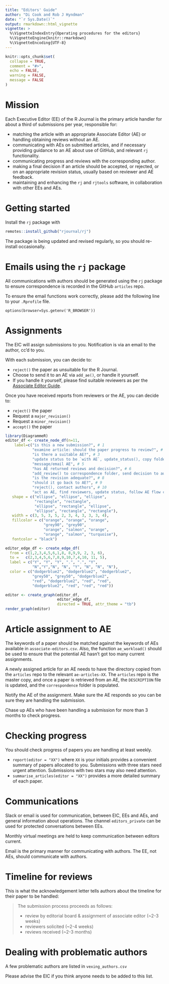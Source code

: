 ```yaml
---
title: "Editors' Guide"
author: "Di Cook and Rob J Hyndman"
date: "`r Sys.Date()`"
output: rmarkdown::html_vignette
vignette: >
  %\VignetteIndexEntry{Operating procedures for the editors}
  %\VignetteEngine{knitr::rmarkdown}
  %\VignetteEncoding{UTF-8}
---
```


```r
knitr::opts_chunk$set(
  collapse = TRUE,
  comment = "#>",
  echo = FALSE,
  warning = FALSE,
  message = FALSE
)
```

# Mission

Each Executive Editor (EE) of the R Journal is the primary article handler for about a third of submissions per year, responsible for:

- matching the article with an appropriate Associate Editor (AE) or handling obtaining reviews without an AE.
- communicating with AEs on submitted articles, and if necessary providing guidance to an AE about use of GitHub, and relevant `rj` functionality.
- communicating progress and reviews with the corresponding author.
- making a final decision if an article should be accepted, or rejected, or on an appropriate revision status, usually based on reviewer and AE feedback.
- maintaining and enhancing the `rj` and `rjtools` software, in collaboration with other EEs and AEs.

# Getting started

Install the `rj` package with

```r
remotes::install_github("rjournal/rj")
```

The package is being updated and revised regularly, so you should re-install occasionally.

# Emails using the `rj` package

All communications with authors should be generated using the `rj` package to ensure correspondence is recorded in the GitHub `articles` repo.

To ensure the email functions work correctly, please add the following line to your `.Rprofile` file.

```
options(browser=Sys.getenv('R_BROWSER'))
```

# Assignments

The EIC will assign submissions to you. Notification is via an email to the author, cc'd to you.

With each submission, you can decide to:

* `reject()` the paper as unsuitable for the R Journal.
* Choose to send it to an AE via `add_ae()`, or handle it yourself.
* If you handle it yourself, please find suitable reviewers as per the [Associate Editor Guide](associate_editors_guide.html).

Once you have received reports from reviewers or the AE, you can decide to:

* `reject()` the paper
* Request a `major_revision()`
* Request a `minor_revision()`
* `accept()` the paper

```r
library(DiagrammeR)
editor_df <- create_node_df(n=11,
    label=c("is this a new submission?", # 1
            "examine article: should the paper progress to review?", # 2
            "is there a suitable AE?", # 3
            "update status to be `with AE`, update_status(), copy folder to AEs repo", # 4
            "message/email AE", # 5
            "has AE returned reviews and decision?", # 6
            "add_review() to correspondence folder, send decision to author, \n with reviews if appropriate, update_status(), \n notify and thank AE about decision, if appropriate", # 7
            "is the revision adequate?", # 8
            "should it go back to AE?", # 9
            "reject(), contact authors", # 10
            "act as AE, find reviewers, update status, follow AE flow chart"), # 11
   shape = c("ellipse", "ellipse", "ellipse",
             "rectangle", "rectangle",
             "ellipse", "rectangle", "ellipse",
             "ellipse", "rectangle", "rectangle"),
   width = c(3, 5, 3, 5, 2, 3, 4, 3, 3, 3, 4),
   fillcolor = c("orange", "orange", "orange",
                 "grey90", "grey90",
                 "orange", "salmon", "orange",
                 "orange", "salmon", "turquoise"),
   fontcolor = "black")

editor_edge_df <- create_edge_df(
  from = c(1,2,3,4,5,6,1,8, 8,9,9, 2, 3, 6),
  to =   c(2,3,4,5,6,7,8,9,10,7,4,10, 11, 5),
  label = c("Y", "Y", "Y", ".", ".", "Y",
            "N","Y","N", "N", "Y", "N", "N", "N"),
  color = c("dodgerblue2", "dodgerblue2", "dodgerblue2",
            "grey50", "grey50", "dodgerblue2",
            "red", "dodgerblue2", "red", "red",
            "dodgerblue2", "red", "red", "red"))

editor <- create_graph(editor_df,
                       editor_edge_df,
                       directed = TRUE, attr_theme = "tb")
render_graph(editor)
```

# Article assignment to AE

The keywords of a paper should be matched against the keywords of AEs available in `associate-editors.csv`. Also, the function `ae_workload()` should be used to ensure that the potential AE hasn't got too many current assignments.

A newly assigned article for an AE needs to have the directory copied from the `articles` repo to the relevant `ae-articles-XX`. The `articles` repo is the master copy, and once a paper is retrieved from an AE, the `DESCRIPTION` file is updated, and the `correspondence` folder is populated.

Notify the AE of the assignment. Make sure the AE responds so you can be sure they are handling the submission.

Chase up AEs who have been handling a submission for more than 3 months to check progress.

# Checking progress

You should check progress of papers you are handling at least weekly.

* `report(editor = "XX")` where `XX` is your initials provides a convenient summary of papers allocated to you. Submissions with three stars need urgent attention. Submissions with two stars may also need attention.
* `summarise_articles(editor = "XX")` provides a more detailed summary of each paper.

# Communications

Slack or email is used for communication, between EIC, EEs and AEs, and general information about operations. The channel `editors_private` can be used for protected conversations between EEs.

Monthly virtual meetings are held to keep communication between editors current.

Email is the primary manner for communicating with authors. The EE, not AEs, should communicate with authors.

# Timeline for reviews

This is what the acknowledgement letter tells authors about the timeline for their paper to be handled:

> The submission process proceeds as follows:
>
> * review by editorial board & assignment of associate editor (~2-3 weeks)
> * reviewers solicited (~2-4 weeks)
> * reviews received (~2-3 months)

# Dealing with problematic authors

A few problematic authors are listed in `vexing_authors.csv`

Please advise the EIC if you think anyone needs to be added to this list.
